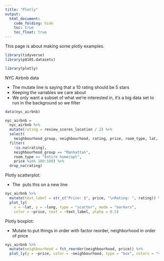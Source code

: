 ```yaml
---
title: "Plotly"
output: 
  html_document:
    code_folding: hide
    toc: true
    toc_float: true
---
```


This page is about making some plotly examples.

```r
library(tidyverse)
library(p8105.datasets)

library(plotly)
```


NYC Airbnb data


* The mutate line is saying that a 10 rating should be 5 stars
* Keeping the variables we care about 
* We only want a subset of what we're interested in, it's a big data set to run in the background so we filter

```r
data(nyc_airbnb)

nyc_airbnb = 
  nyc_airbnb %>% 
  mutate(rating = review_scores_location / 2) %>%
  select(
    neighbourhood_group, neighbourhood, rating, price, room_type, lat, long) %>%
  filter(
    !is.na(rating), 
    neighbourhood_group == "Manhattan",
    room_type == "Entire home/apt",
    price %in% 100:500) %>% 
  drop_na(rating)
```


Plotly scatterplot:

* The \ puts this on a new line

```r
nyc_airbnb %>%
  mutate(text_label = str_c("Price: $", price, "\nRating: ", rating)) %>% 
  plot_ly(
    x = ~lat, y = ~long, type = "scatter", mode = "markers",
    color = ~price, text = ~text_label, alpha = 0.5)
```

Plotly boxplot:

* Mutate to put things in order with factor reorder, neighborhood in order of price

```r
nyc_airbnb %>% 
  mutate(neighbourhood = fct_reorder(neighbourhood, price)) %>% 
  plot_ly(y = ~price, color = ~neighbourhood, type = "box", colors = "viridis")
```




